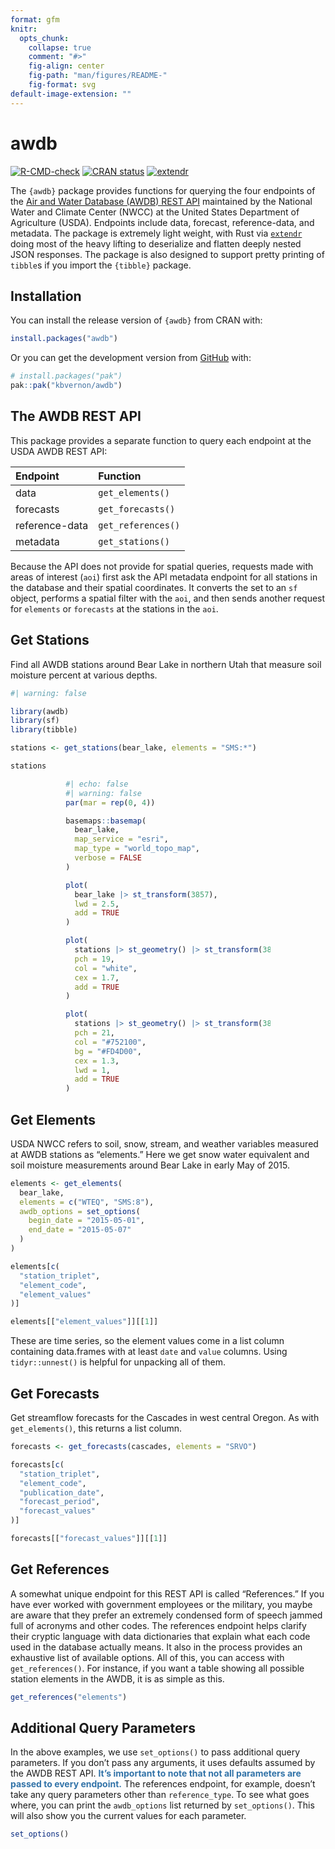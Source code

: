 ```yaml
---
format: gfm
knitr:
  opts_chunk:
    collapse: true
    comment: "#>"
    fig-align: center
    fig-path: "man/figures/README-"
    fig-format: svg
default-image-extension: ""
---
```


<!-- README.md is generated from README.qmd. Please edit that file -->

# awdb

<!-- badges: start -->
[![R-CMD-check](https://github.com/kbvernon/awdb/actions/workflows/R-CMD-check.yaml/badge.svg)](https://github.com/kbvernon/awdb/actions/workflows/R-CMD-check.yaml)
[![CRAN status](https://www.r-pkg.org/badges/version/awdb)](https://CRAN.R-project.org/package=awdb)
[![extendr](https://img.shields.io/badge/extendr-^0.8.0-276DC2)](https://extendr.rs/extendr/extendr_api/)
<!-- badges: end -->

The `{awdb}` package provides functions for querying the four endpoints of the 
[Air and Water Database (AWDB) REST API](https://wcc.sc.egov.usda.gov/awdbRestApi/swagger-ui/index.html) 
maintained by the National Water and Climate Center (NWCC) at the United States 
Department of Agriculture (USDA). Endpoints include data, forecast, 
reference-data, and metadata. The package is extremely light weight, with Rust 
via [`extendr`](https://extendr.rs/) doing most of the heavy lifting 
to deserialize and flatten deeply nested JSON responses. The package is also 
designed to support pretty printing of `tibble`s if you import the `{tibble}` 
package.

## Installation

You can install the release version of `{awdb}` from CRAN with:

``` r
install.packages("awdb")
```

Or you can get the development version from [GitHub](https://github.com/) with:

``` r
# install.packages("pak")
pak::pak("kbvernon/awdb")
```

## The AWDB REST API

This package provides a separate function to query each endpoint at the USDA 
AWDB REST API: 

| Endpoint       | Function           |
| :------------- | :----------------- |
| data           | `get_elements()`   |
| forecasts      | `get_forecasts()`  |
| reference-data | `get_references()` |
| metadata       | `get_stations()`   |

Because the API does not provide for spatial queries, requests made 
with areas of interest (`aoi`) first ask the API metadata endpoint for all 
stations in the database and their spatial coordinates. It converts the set to 
an `sf` object, performs a spatial filter with the `aoi`, and then sends 
another request for `elements` or `forecasts` at the stations in the `aoi`.

## Get Stations

Find all AWDB stations around Bear Lake in northern Utah that measure soil 
moisture percent at various depths. 

```r
#| warning: false

library(awdb)
library(sf)
library(tibble)

stations <- get_stations(bear_lake, elements = "SMS:*")

stations
```

::: {style="width: 65%; margin: 0 auto;"}

```r
#| echo: false
#| warning: false
par(mar = rep(0, 4))

basemaps::basemap(
  bear_lake,
  map_service = "esri",
  map_type = "world_topo_map",
  verbose = FALSE
)

plot(
  bear_lake |> st_transform(3857),
  lwd = 2.5,
  add = TRUE
)

plot(
  stations |> st_geometry() |> st_transform(3857),
  pch = 19,
  col = "white",
  cex = 1.7,
  add = TRUE
)

plot(
  stations |> st_geometry() |> st_transform(3857),
  pch = 21,
  col = "#752100",
  bg = "#FD4D00",
  cex = 1.3,
  lwd = 1,
  add = TRUE
)
```

:::

## Get Elements

USDA NWCC refers to soil, snow, stream, and weather variables measured at AWDB 
stations as "elements." Here we get snow water equivalent and soil moisture 
measurements around Bear Lake in early May of 2015.

```r
elements <- get_elements(
  bear_lake,
  elements = c("WTEQ", "SMS:8"),
  awdb_options = set_options(
    begin_date = "2015-05-01",
    end_date = "2015-05-07"
  )
)

elements[c(
  "station_triplet",
  "element_code",
  "element_values"
)]

elements[["element_values"]][[1]]
```

These are time series, so the element values come in a list column containing
data.frames with at least `date` and `value` columns. Using `tidyr::unnest()` is
helpful for unpacking all of them.

## Get Forecasts

Get streamflow forecasts for the Cascades in west central Oregon. As with 
`get_elements()`, this returns a list column.

```r
forecasts <- get_forecasts(cascades, elements = "SRVO")

forecasts[c(
  "station_triplet",
  "element_code",
  "publication_date",
  "forecast_period",
  "forecast_values"
)]

forecasts[["forecast_values"]][[1]]
```

## Get References

A somewhat unique endpoint for this REST API is called "References." If you have
ever worked with government employees or the military, you maybe are aware that 
they prefer an extremely condensed form of speech jammed full of acronyms and 
other codes. The references endpoint helps clarify their cryptic language with 
data dictionaries that explain what each code used in the database actually 
means. It also in the process provides an exhaustive list of available options. 
All of this, you can access with `get_references()`. For instance, if you want a 
table showing all possible station elements in the AWDB, it is as simple as 
this.

```r
get_references("elements")
```

## Additional Query Parameters

In the above examples, we use `set_options()` to pass additional query 
parameters. If you don't pass any arguments, it uses defaults assumed by the 
AWDB REST API. [**It's important to note that not all parameters are passed to 
every endpoint.**]{style="color: #3273a8;"} The references endpoint, for 
example, doesn't take any query parameters other than `reference_type`. To see 
what goes where, you can print the `awdb_options` list returned by 
`set_options()`. This will also show you the current values for each parameter. 

```r
set_options()
```
